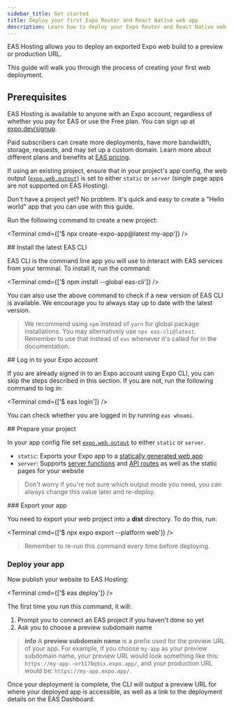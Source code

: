 ```yaml
---
sidebar_title: Get started
title: Deploy your first Expo Router and React Native web app
description: Learn how to deploy your Expo Router and React Native web apps to EAS Hosting.
---
```



EAS Hosting allows you to deploy an exported Expo web build to a preview or production URL.

This guide will walk you through the process of creating your first web deployment.

## Prerequisites

<Collapsible summary="An Expo user account">

EAS Hosting is available to anyone with an Expo account, regardless of whether you pay for EAS or use the Free plan. You can sign up at [expo.dev/signup](https://expo.dev/signup).

Paid subscribers can create more deployments, have more bandwidth, storage, requests, and may set up a custom domain. Learn more about different plans and benefits at [EAS pricing](https://expo.dev/pricing#host).

</Collapsible>

<Collapsible summary="An Expo Router web project">

If using an existing project, ensure that in your project's app config, the web output ([`expo.web.output`](/versions/latest/config/app/#output)) is set to either `static` or `server` (single page apps are not supported on EAS Hosting).

Don't have a project yet? No problem. It's quick and easy to create a "Hello world" app that you can use with this guide.

Run the following command to create a new project:

<Terminal cmd={['$ npx create-expo-app@latest my-app']} />

</Collapsible>

<Step label="1">
## Install the latest EAS CLI

EAS CLI is the command line app you will use to interact with EAS services from your terminal. To install it, run the command:

<Terminal cmd={['$ npm install --global eas-cli']} />

You can also use the above command to check if a new version of EAS CLI is available. We encourage you to always stay up to date with the latest version.

> We recommend using `npm` instead of `yarn` for global package installations. You may alternatively use `npx eas-cli@latest`. Remember to use that instead of `eas` whenever it's called for in the documentation.

</Step>

<Step label="2">
## Log in to your Expo account

If you are already signed in to an Expo account using Expo CLI, you can skip the steps described in this section. If you are not, run the following command to log in:

<Terminal cmd={['$ eas login']} />

You can check whether you are logged in by running `eas whoami`.

</Step>

<Step label="3">
## Prepare your project

In your app config file set [`expo.web.output`](/versions/latest/config/app/#output) to either `static` or `server`.

- `static`: Exports your Expo app to a [statically generated web app](/router/reference/static-rendering/)
- `server`: Supports [server functions](/guides/server-components/#react-server-functions) and [API routes](/router/reference/api-routes/) as well as the static pages for your website

> Don't worry if you're not sure which output mode you need, you can always change this value later and re-deploy.

</Step>

<Step label="4">
### Export your app

You need to export your web project into a **dist** directory. To do this, run:

<Terminal cmd={['$ npx expo export --platform web']} />

> Remember to re-run this command every time before deploying.

</Step>

<Step label="5">

### Deploy your app

</Step>

Now publish your website to EAS Hosting:

<Terminal cmd={['$ eas deploy']} />

The first time you run this command, it will:

1. Prompt you to connect an EAS project if you haven't done so yet
2. Ask you to choose a preview subdomain name

> **info** A **preview subdomain name** is a prefix used for the preview URL of your app.
> For example, if you choose `my-app` as your preview subdomain name, your preview URL would look something like this: `https://my-app--or1170q9ix.expo.app/`, and your production URL would be: `https://my-app.expo.app/`.

Once your deployment is complete, the CLI will output a preview URL for where your deployed app is accessible, as well as a link to the deployment details on the EAS Dashboard.
